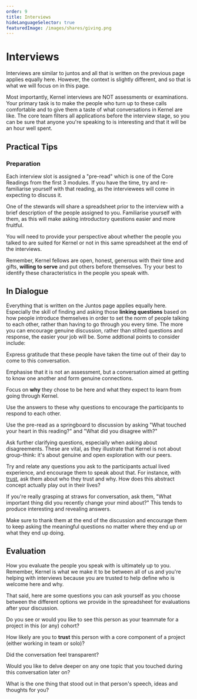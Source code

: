 ```yaml
---
order: 9
title: Interviews
hideLanguageSelector: true
featuredImage: /images/shares/giving.png
---
```


# Interviews

Interviews are similar to juntos and all that is written on the previous page applies equally here. However, the context is slightly different, and so that is what we will focus on in this page.

Most importantly, Kernel interviews are NOT assessments or examinations. Your primary task is to make the people who turn up to these calls comfortable and to give them a taste of what conversations in Kernel are like. The core team filters all applications before the interview stage, so you can be sure that anyone you're speaking to is interesting and that it will be an hour well spent.

## Practical Tips 

### Preparation

<Process>

Each interview slot is assigned a "pre-read" which is one of the Core Readings from the first 3 modules. If you have the time, try and re-familiarise yourself with that reading, as the interviewees will come in expecting to discuss it.

One of the stewards will share a spreadsheet prior to the interview with a brief description of the people assigned to you. Familiarise yourself with them, as this will make asking introductory questions easier and more fruitful.

You will need to provide your perspective about whether the people you talked to are suited for Kernel or not in this same spreadsheet at the end of the interviews. 

Remember, Kernel fellows are open, honest, generous with their time and gifts, **willing to serve** and put others before themselves. Try your best to identify these characteristics in the people you speak with.

</Process>

## In Dialogue 

Everything that is written on the Juntos page applies equally here. Especially the skill of finding and asking those **linking questions** based on how people introduce themselves in order to set the norm of people talking to each other, rather than having to go through you every time. The more you can encourage genuine discussion, rather than stilted questions and response, the easier your job will be. Some addtional points to consider include:

<Process>

Express gratitude that these people have taken the time out of their day to come to this conversation. 

Emphasise that it is not an assessment, but a conversation aimed at getting to know one another and form genuine connections.

Focus on **why** they chose to be here and what they expect to learn from going through Kernel.

Use the answers to these why questions to encourage the participants to respond to each other.

Use the pre-read as a springboard to discussion by asking "What touched your heart in this reading?" and "What did you disagree with?"

Ask further clarifying questions, especially when asking about disagreements. These are vital, as they illustrate that Kernel is not about group-think: it's about genuine and open exploration with our peers.

Try and relate any questions you ask to the participants actual lived experience, and encourage them to speak about that. For instance, with [trust](/learn/module-0/trust), ask them about who they trust and why. How does this abstract concept actually play out in their lives?

If you're really grasping at straws for conversation, ask them, "What important thing did you recently change your mind about?" This tends to produce interesting and revealing answers.

Make sure to thank them at the end of the discussion and encourage them to keep asking the meaningful questions no matter where they end up or what they end up doing.

</Process>

## Evaluation

How you evaluate the people you speak with is ultimately up to you. Remember, Kernel is what we make it to be between all of us and you're helping with interviews because you are trusted to help define who is welcome here and why.

That said, here are some questions you can ask yourself as you choose between the different options we provide in the spreadsheet for evaluations after your discussion.

<Process>

Do you see or would you like to see this person as your teammate for a project in this (or any) cohort?

How likely are you to **trust** this person with a core component of a project (either working in team or solo)?

Did the conversation feel transparent?

Would you like to delve deeper on any one topic that you touched during this conversation later on?

What is the one thing that stood out in that person's speech, ideas and thoughts for you?

</Process>